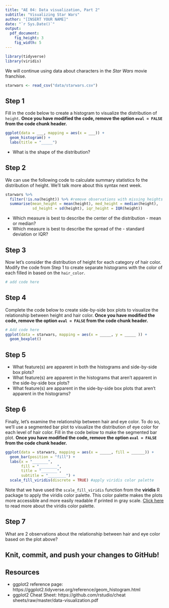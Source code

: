 ```yaml
---
title: "AE 04: Data visualization, Part 2"
subtitle: "Visualizing Star Wars"
author: "[INSERT YOUR NAME]"
date: "`r Sys.Date()`"
output: 
  pdf_document:
    fig_height: 3
    fig_width: 5
---
```



```r
library(tidyverse)
library(viridis)
```

We will continue using data about characters in the *Star Wars* movie franchise. 

```r
starwars <- read_csv("data/starwars.csv")
```


## Step 1

Fill in the code below to create a histogram to visualize the distribution of `height`. **Once you have modified the code, remove the option `eval = FALSE` from the code chunk header.**


```r
ggplot(data = ___, mapping = aes(x = ___)) +
  geom_histogram() + 
  labs(title = "_____")
```

- What is the shape of the distribution? 

## Step 2

We can use the following code to calculate summary statistics fo the distribution of height. We'll talk more about this syntax next week. 

```r
starwars %>%
  filter(!is.na(height)) %>% #remove observations with missing heights 
  summarise(mean_height = mean(height), med_height = median(height), 
            sd_height = sd(height), iqr_height = IQR(height))
```

- Which measure is best to describe the center of the distribution - mean or median? 
- Which measure is best to describe the spread of the - standard deviation or IQR?


## Step 3

Now let's consider the distribution of height for each category of hair color. Modify the code from Step 1 to create separate histograms with the color of each filled in based on the `hair_color`. 

```r
# add code here

```

## Step 4

Complete the code below to create side-by-side box plots to visualize the relationship between height and hair color.  **Once you have modified the code, remove the option `eval = FALSE` from the code chunk header.**

```r
# Add code here
ggplot(data = starwars, mapping = aes(x = _____, y = _____ )) +
  geom_boxplot() 
```


## Step 5

- What feature(s) are apparent in both the histograms and side-by-side box plots?
- What feature(s) are apparent in the histograms that aren't apparent in the side-by-side box plots? 
- What feature(s) are apparent in the side-by-side box plots that aren't apparent in the histograms? 

## Step 6

Finally, let's examine the relationship between hair and eye color. To do so, we'll use a segmented bar plot to visualize the distribution of eye color for each level of hair color. Fill in the code below to make the segmented bar plot. **Once you have modified the code, remove the option `eval = FALSE` from the code chunk header.**


```r
ggplot(data = starwars, mapping = aes(x = _____, fill = ______)) +
  geom_bar(position = "fill") +
  labs(x = "_______", 
       fill = "________", 
       title = "_______",
       subtitle = "________") +
  scale_fill_viridis(discrete = TRUE) #apply viridis color palette
```

Note that we have used the `scale_fill_viridis` function from the **viridis** R package to apply the viridis color palette. This color palette makes the plots more accessible and more easily readable if printed in gray scale. [Click here](https://cran.r-project.org/web/packages/viridis/vignettes/intro-to-viridis.html) to read more about the viridis color palette. 

## Step 7 

What are 2 observations about the relationship between hair and eye color based on the plot above?

## Knit, commit, and push your changes to GitHub!

## Resources 

- ggplot2 reference page: https://ggplot2.tidyverse.org/reference/geom_histogram.html
- ggplot2 Cheat Sheet: https://github.com/rstudio/cheat sheets/raw/master/data-visualization.pdf

